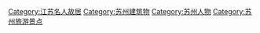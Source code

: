 [[Category:江苏名人故居|Category:江苏名人故居]]
[[Category:苏州建筑物|Category:苏州建筑物]]
[[Category:苏州人物|Category:苏州人物]]
[[Category:苏州旅游景点|Category:苏州旅游景点]]